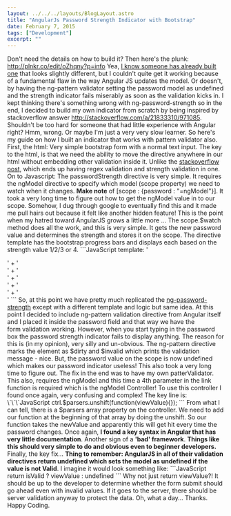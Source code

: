 ```yaml
---
layout: ../../../layouts/BlogLayout.astro
title: "AngularJs Password Strength Indicator with Bootstrap"
date: February 7, 2015
tags: ["Development"]
excerpt: ""
---
```


Don't need the details on how to build it? Then here's the plunk: http://plnkr.co/edit/oZhqny?p=info Yea, [I know someone has already built one](https://github.com/subarroca/ng-password-strength) that looks slightly different, but I couldn't quite get it working because of a fundamental flaw in the way Angular JS updates the model. Or doesn't, by having the ng-pattern validator setting the password model as undefined and the strength indicator fails miserably as soon as the validation kicks in. I kept thinking there's something wrong with ng-password-strength so in the end, I decided to build my own indicator from scratch by being inspired by stackoverflow answer http://stackoverflow.com/a/21833310/971085. Shouldn't be too hard for someone that had little experience with Angular right? Hmm, wrong. Or maybe I'm just a very very slow learner. So here's my guide on how I built an indicator that works with pattern validator also. First, the html: Very simple bootstrap form with a normal text input. The key to the html, is that we need the ability to move the directive anywhere in our html without embedding other validation inside it. Unlike the [stackoverflow post](http://stackoverflow.com/a/21833310/971085), which ends up having regex validation and strength validation in one. On to Javascript: The passwordStrength directive is very simple. It requires the ngModel directive to specify which model (scope property) we need to watch when it changes. **Make note** of \[scope : {password : "=ngModel"}\]. It took a very long time to figure out how to get the ngModel value in to our scope. Somehow, I dug through google to eventually find this and it made me pull hairs out because it felt like another hidden feature! This is the point when my hatred toward AngularJS grows a little more ... The scope.$watch method does all the work, and this is very simple. It gets the new password value and determines the strength and stores it on the scope. The directive template has the bootstrap progress bars and displays each based on the strength value 1/2/3 or 4. \`\`\`JavaScript template: '<div class="progress">' + '<div class="progress-bar progress-bar-danger" style="width: {{strength >= 1 ? 25 : 0}}%"></div>' + '<div class="progress-bar progress-bar-warning" style="width: {{strength >= 2 ? 25 : 0}}%"></div>' + '<div class="progress-bar progress-bar-warning" style="width: {{strength >= 3 ? 25 : 0}}%"></div>' + '<div class="progress-bar progress-bar-success" style="width: {{strength >= 4 ? 25 : 0}}%"></div>' + '</div>' \`\`\` So, at this point we have pretty much replicated the [ng-password-strength](https://github.com/subarroca/ng-password-strength) except with a different template and logic but same idea. At this point I decided to include ng-pattern validation directive from Angular itself and I placed it inside the password field and that way we have the form validation working. However, when you start typing in the password box the password strength indicator fails to display anything. The reason for this is (in my opinion), very silly and un-obvious. The ng-pattern directive marks the element as $dirty and $invalid which prints the validation message - nice. But, the password value on the scope is now undefined which makes our password indicator useless! This also took a very long time to figure out. The fix in the end was to have my own patterValidator. This also, requires the ngModel and this time a 4th parameter in the link function is required which is the ngModel Controller! To use this controller I found once again, very confusing and complex! The key line is: \`\`\`JavaScript ctrl.$parsers.unshift(function(viewValue){}); \`\`\` From what I can tell, there is a $parsers array property on the controller. We need to add our function at the beginning of that array by doing the unshift. So our function takes the newValue and apparently this will get hit every time the password changes. Once again, **I found a key syntax in Angular that has very little documentation**. Another sign of a **'bad' framework**. **Things like this should very simple to do and obvious even to beginner developers.** Finally, the key fix... **Thing to remember: AngularJS in all of their validation directives return undefined which sets the model as undefined if the value is not Valid**. I imagine it would look something like: \`\`\`JavaScript return isValid ? viewValue : undefined \`\`\` Why not just return viewValue?! It should be up to the developer to determine whether the form submit should go ahead even with invalid values. If it goes to the server, there should be server validation anyway to protect the data. Oh, what a day... Thanks. Happy Coding.